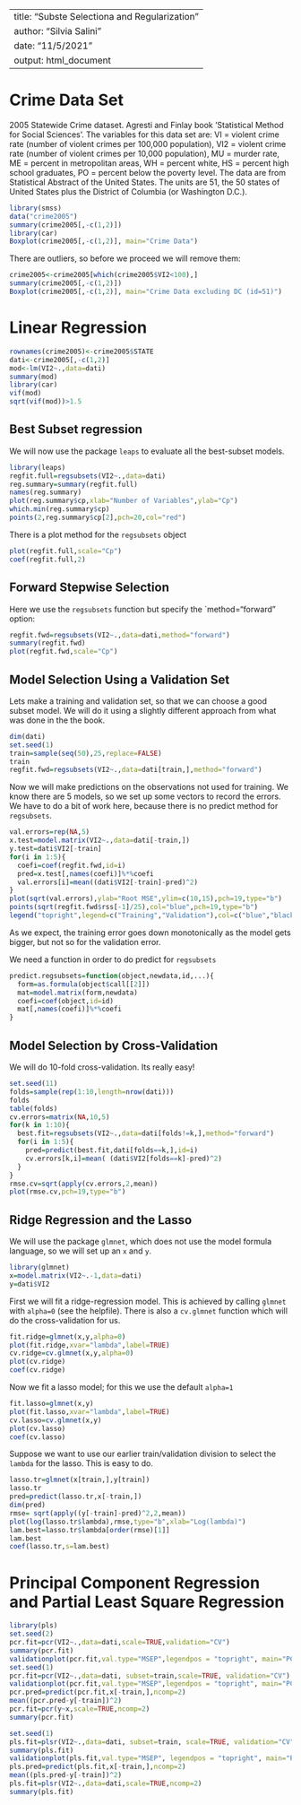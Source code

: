 
---
title: "Subste Selectiona and Regularization"
author: "Silvia Salini"
date: "11/5/2021"
output: html_document
---

Crime Data Set
================

2005 Statewide Crime dataset. Agresti and Finlay book ’Statistical Method for Social Sciences’. The variables for this data set are: 
VI = violent crime rate (number of violent crimes per 100,000 population), 
VI2 = violent crime rate (number of violent crimes per 10,000 population), 
MU = murder rate, 
ME = percent in metropolitan areas, 
WH = percent white, 
HS = percent high school graduates,
PO = percent below the poverty level. 
The data are from Statistical Abstract of the United States. The units are 51, the 50 states of United States plus the District of Columbia (or Washington D.C.).

```r
library(smss)
data("crime2005")
summary(crime2005[,-c(1,2)])
library(car)
Boxplot(crime2005[,-c(1,2)], main="Crime Data")
```
There are outliers, so before we proceed we will remove them:

```r
crime2005<-crime2005[which(crime2005$VI2<100),]
summary(crime2005[,-c(1,2)])
Boxplot(crime2005[,-c(1,2)], main="Crime Data excluding DC (id=51)")
```


Linear Regression
================
```r
rownames(crime2005)<-crime2005$STATE
dati<-crime2005[,-c(1,2)]
mod<-lm(VI2~.,data=dati)
summary(mod)
library(car)
vif(mod)
sqrt(vif(mod))>1.5
```


Best Subset regression
------------------------
We will now use the package `leaps` to evaluate all the best-subset models.

```r
library(leaps)
regfit.full=regsubsets(VI2~.,data=dati)
reg.summary=summary(regfit.full)
names(reg.summary)
plot(reg.summary$cp,xlab="Number of Variables",ylab="Cp")
which.min(reg.summary$cp)
points(2,reg.summary$cp[2],pch=20,col="red")
```

There is a plot method for the `regsubsets`  object

```r
plot(regfit.full,scale="Cp")
coef(regfit.full,2)
```


Forward Stepwise Selection
--------------------------
Here we use the `regsubsets` function but specify the `method="forward" option:
```r
regfit.fwd=regsubsets(VI2~.,data=dati,method="forward")
summary(regfit.fwd)
plot(regfit.fwd,scale="Cp")
```




Model Selection Using a Validation Set
---------------------------------------
Lets make a training and validation set, so that we can choose a good subset model.
We will do it using a slightly different approach from what was done in the the book.
```r
dim(dati)
set.seed(1)
train=sample(seq(50),25,replace=FALSE)
train
regfit.fwd=regsubsets(VI2~.,data=dati[train,],method="forward")
```
Now we will make predictions on the observations not used for training. We know there are 5 models, so we set up some vectors to record the errors. We have to do a bit of work here, because there is no predict method for `regsubsets`.
```r
val.errors=rep(NA,5)
x.test=model.matrix(VI2~.,data=dati[-train,])
y.test=dati$VI2[-train]
for(i in 1:5){
  coefi=coef(regfit.fwd,id=i)
  pred=x.test[,names(coefi)]%*%coefi
  val.errors[i]=mean((dati$VI2[-train]-pred)^2)
}
plot(sqrt(val.errors),ylab="Root MSE",ylim=c(10,15),pch=19,type="b")
points(sqrt(regfit.fwd$rss[-1]/25),col="blue",pch=19,type="b")
legend("topright",legend=c("Training","Validation"),col=c("blue","black"),pch=19)
```
As we expect, the training error goes down monotonically as the model gets bigger, but not so for the validation error.

We need a function in order to do predict for `regsubsets`
```r
predict.regsubsets=function(object,newdata,id,...){
  form=as.formula(object$call[[2]])
  mat=model.matrix(form,newdata)
  coefi=coef(object,id=id)
  mat[,names(coefi)]%*%coefi
}
``` 

Model Selection by Cross-Validation
-----------------------------------
We will do 10-fold cross-validation. Its really easy!
```r
set.seed(11)
folds=sample(rep(1:10,length=nrow(dati)))
folds
table(folds)
cv.errors=matrix(NA,10,5)
for(k in 1:10){
  best.fit=regsubsets(VI2~.,data=dati[folds!=k,],method="forward")
  for(i in 1:5){
    pred=predict(best.fit,dati[folds==k,],id=i)
    cv.errors[k,i]=mean( (dati$VI2[folds==k]-pred)^2)
  }
}
rmse.cv=sqrt(apply(cv.errors,2,mean))
plot(rmse.cv,pch=19,type="b")
```



Ridge Regression and the Lasso
-------------------------------
We will use the package `glmnet`, which does not use the model formula language, so we will set up an `x` and `y`.
```r
library(glmnet)
x=model.matrix(VI2~.-1,data=dati) 
y=dati$VI2
```
First we will fit a ridge-regression model. This is achieved by calling `glmnet` with `alpha=0` (see the helpfile). There is also a `cv.glmnet` function which will do the cross-validation for us. 
```r
fit.ridge=glmnet(x,y,alpha=0)
plot(fit.ridge,xvar="lambda",label=TRUE)
cv.ridge=cv.glmnet(x,y,alpha=0)
plot(cv.ridge)
coef(cv.ridge)
```
Now we fit a lasso model; for this we use the default `alpha=1`
```r
fit.lasso=glmnet(x,y)
plot(fit.lasso,xvar="lambda",label=TRUE)
cv.lasso=cv.glmnet(x,y)
plot(cv.lasso)
coef(cv.lasso)
```

 Suppose we want to use our earlier train/validation division to select the `lambda` for the lasso.
 This is easy to do.
```r
lasso.tr=glmnet(x[train,],y[train])
lasso.tr
pred=predict(lasso.tr,x[-train,])
dim(pred)
rmse= sqrt(apply((y[-train]-pred)^2,2,mean))
plot(log(lasso.tr$lambda),rmse,type="b",xlab="Log(lambda)")
lam.best=lasso.tr$lambda[order(rmse)[1]]
lam.best
coef(lasso.tr,s=lam.best)
```

Principal Component Regression and Partial Least Square Regression
================ 


```r
library(pls)
set.seed(2)
pcr.fit=pcr(VI2~.,data=dati,scale=TRUE,validation="CV")
summary(pcr.fit)
validationplot(pcr.fit,val.type="MSEP",legendpos = "topright", main="PCR")
set.seed(1)
pcr.fit=pcr(VI2~.,data=dati, subset=train,scale=TRUE, validation="CV")
validationplot(pcr.fit,val.type="MSEP",legendpos = "topright", main="PCR test")
pcr.pred=predict(pcr.fit,x[-train,],ncomp=2)
mean((pcr.pred-y[-train])^2)
pcr.fit=pcr(y~x,scale=TRUE,ncomp=2)
summary(pcr.fit)
```
```r
set.seed(1)
pls.fit=plsr(VI2~.,data=dati, subset=train, scale=TRUE, validation="CV")
summary(pls.fit)
validationplot(pls.fit,val.type="MSEP", legendpos = "topright", main="PLSR Test")
pls.pred=predict(pls.fit,x[-train,],ncomp=2)
mean((pls.pred-y[-train])^2)
pls.fit=plsr(VI2~.,data=dati,scale=TRUE,ncomp=2)
summary(pls.fit)


```